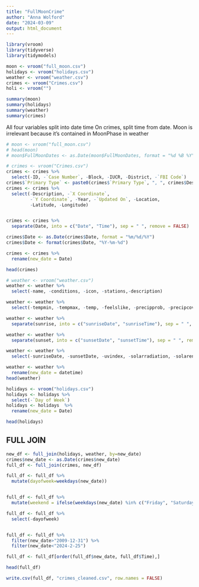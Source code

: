 ```yaml
---
title: "FullMoonCrime"
author: "Anna Wolford"
date: "2024-03-09"
output: html_document
---
```


```r
library(vroom)
library(tidyverse)
library(tidymodels)
```

```r
moon <- vroom("full_moon.csv")
holidays <- vroom("holidays.csv")
weather <- vroom("weather.csv")
crimes <- vroom("Crimes.csv")
holi <- vroom("")
```

```r
summary(moon)
summary(holidays)
summary(weather)
summary(crimes)
```

All four variables split into date time <!-- CREATE A datetime VARIABLE Y M D -->
On crimes, split time from date.
Moon is irrelevant because it's contained in MoonPhase in weather 

```r
# moon <- vroom("full_moon.csv")
# head(moon)
# moon$FullMoonDates <- as.Date(moon$FullMoonDates, format = "%d %B %Y")

```


```r
# crimes <- vroom("Crimes.csv")
crimes <- crimes %>%
  select(-ID, -`Case Number`, -Block, -IUCR, -District, -`FBI Code`)
crimes$`Primary Type` <- paste0(crimes$`Primary Type`, ", ", crimes$Description)
crimes <- crimes %>%
  select(-Description, -`X Coordinate`,
         -`Y Coordinate`, -Year, -`Updated On`, -Location,
         -Latitude, -Longitude)


crimes <- crimes %>%
  separate(Date, into = c("Date", "Time"), sep = " ", remove = FALSE)

crimes$Date <- as.Date(crimes$Date, format = "%m/%d/%Y")
crimes$Date <- format(crimes$Date, "%Y-%m-%d")

crimes <- crimes %>% 
  rename(new_date = Date)

head(crimes)
```

```r
# weather <- vroom("weather.csv")
weather <- weather %>%
  select(-name, -conditions, -icon, -stations,-description)

weather <- weather %>%
  select(-tempmin, -tempmax, -temp, -feelslike, -precipprob, -precipcover)

weather <- weather %>%
  separate(sunrise, into = c("sunriseDate", "sunriseTime"), sep = " ", remove = TRUE)

weather <- weather %>%
  separate(sunset, into = c("sunsetDate", "sunsetTime"), sep = " ", remove = TRUE)

weather <- weather %>%
  select(-sunriseDate, -sunsetDate, -uvindex, -solarradiation, -solarenergy, -severerisk, -sealevelpressure, -winddir)

weather <- weather %>% 
  rename(new_date = datetime)
head(weather)
```
```r
holidays <- vroom("holidays.csv")
holidays <- holidays %>%
  select(-`Day of Week`)
holidays <- holidays  %>% 
  rename(new_date = Date)

head(holidays)


```

## FULL JOIN 
```r
new_df <- full_join(holidays, weather, by=new_date)
crimes$new_date <- as.Date(crimes$new_date)
full_df <- full_join(crimes, new_df)

full_df <- full_df %>%
  mutate(dayofweek=weekdays(new_date))


full_df <- full_df %>%
  mutate(weekend = ifelse(weekdays(new_date) %in% c("Friday", "Saturday", "Sunday"), 1, 0))

full_df <- full_df %>%
  select(-dayofweek)


full_df <- full_df %>%
  filter(new_date>"2009-12-31") %>%
  filter(new_date<"2024-2-25")

full_df <- full_df[order(full_df$new_date, full_df$Time),]

head(full_df)
```
```r
write.csv(full_df, "crimes_cleaned.csv", row.names = FALSE)
```


